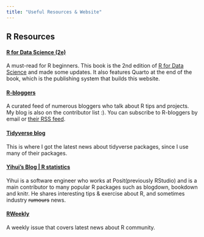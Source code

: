 ```yaml
---
title: "Useful Resources & Website"
---
```


## R Resources

#### [R for Data Science (2e)](https://r4ds.hadley.nz)
A must-read for R beginners. This book is the 2nd edition of [R for Data Science](https://r4ds.had.co.nz) and made some updates. It also features Quarto at the end of the book, which is the publishing system that builds this website.

#### [R-bloggers](http://r-bloggers.com/)
A curated feed of numerous bloggers who talk about R tips and projects. My blog is also on the contributor list :). You can subscribe to R-bloggers by email or [their RSS feed](http://feeds.feedburner.com/RBloggers). 

#### [Tidyverse blog](https://www.tidyverse.org/blog/)
This is where I got the latest news about tidyverse packages, since I use many of their packages.

#### [Yihui's Blog | R statistics](https://yihui.org)
Yihui is a software engineer who works at Posit(previously RStudio) and is a main contributor to many popular R packages such as blogdown, bookdown and knitr. He shares interesting tips & exercise about R, and sometimes industry ~~rumours~~ news.

#### [RWeekly](https://rweekly.org)
A weekly issue that covers latest news about R community.